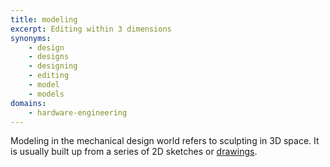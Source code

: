```yaml
---
title: modeling
excerpt: Editing within 3 dimensions
synonyms:
    - design
    - designs
    - designing
    - editing
    - model
    - models
domains: 
    - hardware-engineering
---
```


Modeling in the mechanical design world refers to sculpting in 3D space. It is usually built up from a series of 2D sketches or [drawings](/docs/glossary/drawing).
